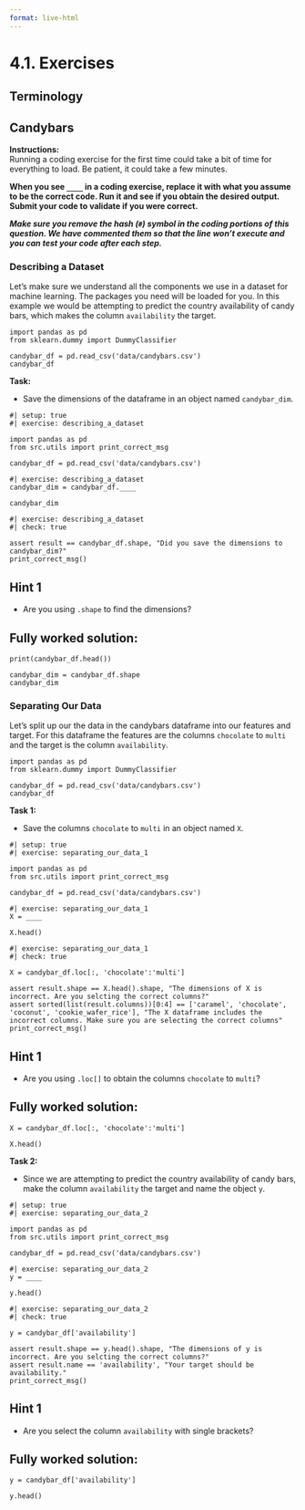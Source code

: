 ```yaml
---
format: live-html
---
```


<script src='../../src/quiz.js'></script>  

# 4.1. Exercises

## Terminology

<div id='mcq1'></div> 
<script>
    generateQuiz(
        'mcq1', 
        'Terminology: Target', 
        'Which is a synonym for targets?', 
        { 
        'Predictors': 'Not quite. You may want to have a read through of the definitions in this section.',
        'Records': 'Not quite. You may want to have a read through of the definitions in this section.',
        'Outputs': '',
        'Independent variables': 'Not quite. You may want to have a read through of the definitions in this section.'
        },
        'Outputs',
    );
</script>

<div id='mcq2'></div> 
<script>
    generateQuiz(
        'mcq2', 
        'Terminology: Feature', 
        'Which is a synonym for feature?', 
        { 
        'Testers': 'This, unfortunately, is not in the Machine learning vocabulary.',
        'Input': 'Input is a synonym for features! Well done.',
        'Examples': 'You may want to have a read through of the definitions in this section.',
        'Row': 'You may want to have a read through of the definitions in this section.'
        },
        'Input',
    );
</script>

## Candybars

**Instructions:**    
Running a coding exercise for the first time could take a bit of time for everything to load.  Be patient, it could take a few minutes. 

**When you see `____` in a coding exercise, replace it with what you assume to be the correct code. Run it and see if you obtain the desired output. Submit your code to validate if you were correct.**

_**Make sure you remove the hash (`#`) symbol in the coding portions of this question. We have commented them so that the line won't execute and you can test your code after each step.**_

### Describing a Dataset

Let's make sure we understand all the components we use in a dataset for machine learning. The packages you need will be loaded for you. In this example we would be attempting to predict the country availability of candy bars, which makes the column `availability` the target.

```pyodide
import pandas as pd
from sklearn.dummy import DummyClassifier

candybar_df = pd.read_csv('data/candybars.csv')
candybar_df
```

**Task:**<br>

- Save the dimensions of the dataframe in an object named `candybar_dim`.<br>

```pyodide
#| setup: true
#| exercise: describing_a_dataset

import pandas as pd
from src.utils import print_correct_msg

candybar_df = pd.read_csv('data/candybars.csv')
```


```pyodide
#| exercise: describing_a_dataset
candybar_dim = candybar_df.____

candybar_dim
```


```pyodide
#| exercise: describing_a_dataset
#| check: true

assert result == candybar_df.shape, "Did you save the dimensions to candybar_dim?"
print_correct_msg()
```

:::: { .hint exercise="describing_a_dataset"}
::: { .callout-note collapse="false"}

## Hint 1

- Are you using `.shape` to find the dimensions? 

:::
::::

:::: { .solution exercise="describing_a_dataset" }
::: { .callout-tip collapse="false"}

## Fully worked solution:
```pyodide
print(candybar_df.head())

candybar_dim = candybar_df.shape
candybar_dim
```

:::
::::

<div id='mcq3'></div> 
<script>
    generateQuiz(
        'mcq3', 
        'Question 1', 
        'How many features does the data have?', 
        { 
        '8': 'This is not the number of features.',
        '9': '',
        '25': 'This is not the number of features.',
        '10': 'We don’t include the index or the target as a feature.'
        },
        '9',
    );
</script>

<div id='mcq4'></div> 
<script>
    generateQuiz(
        'mcq4', 
        'Question 2', 
        'How many examples does the data have?', 
        { 
        '9': 'This is the total number of columns, not the number of examples.',
        '8': 'This is the not the number of examples.',
        '25': '',
        '26': 'This is the not the number of examples.'
        },
        '25',
    );
</script>

<div id='mcq5'></div> 
<script>
    generateQuiz(
        'mcq5', 
        'Question 3', 
        'Would this be considered classification or regression?', 
        { 
        'Classification': '',
        'Regression': 'What would we be predicting, a numerical value or categorical?'
        },
        'Classification',
    );
</script>

### Separating Our Data

Let's split up our the data in the candybars dataframe into our features and target. 
For this dataframe the features are the columns `chocolate` to `multi` and the target is the column `availability`.

```pyodide
import pandas as pd
from sklearn.dummy import DummyClassifier

candybar_df = pd.read_csv('data/candybars.csv')
candybar_df
```

**Task 1:**<br>    

- Save the columns `chocolate` to `multi` in an object named `X`.<br>

```pyodide
#| setup: true
#| exercise: separating_our_data_1

import pandas as pd
from src.utils import print_correct_msg

candybar_df = pd.read_csv('data/candybars.csv')
```


```pyodide
#| exercise: separating_our_data_1
X = ____

X.head()
```


```pyodide
#| exercise: separating_our_data_1
#| check: true

X = candybar_df.loc[:, 'chocolate':'multi']

assert result.shape == X.head().shape, "The dimensions of X is incorrect. Are you selcting the correct columns?"
assert sorted(list(result.columns))[0:4] == ['caramel', 'chocolate', 'coconut', 'cookie_wafer_rice'], "The X dataframe includes the incorrect columns. Make sure you are selecting the correct columns"
print_correct_msg()
```

:::: { .hint exercise="separating_our_data_1"}
::: { .callout-note collapse="false"}

## Hint 1

- Are you using `.loc[]` to obtain the columns `chocolate` to `multi`?

:::
::::

:::: { .solution exercise="separating_our_data_1" }
::: { .callout-tip collapse="false"}

## Fully worked solution:
```pyodide
X = candybar_df.loc[:, 'chocolate':'multi']

X.head()
```

:::
::::


**Task 2:**<br>    

- Since we are attempting to predict the country availability of candy bars, make the column `availability` the target and name the object `y`.<br>

```pyodide
#| setup: true
#| exercise: separating_our_data_2

import pandas as pd
from src.utils import print_correct_msg

candybar_df = pd.read_csv('data/candybars.csv')
```


```pyodide
#| exercise: separating_our_data_2
y = ____

y.head()
```


```pyodide
#| exercise: separating_our_data_2
#| check: true

y = candybar_df['availability']

assert result.shape == y.head().shape, "The dimensions of y is incorrect. Are you selcting the correct columns?"
assert result.name == 'availability', "Your target should be availability."
print_correct_msg()

```

:::: { .hint exercise="separating_our_data_2"}
::: { .callout-note collapse="false"}

## Hint 1

- Are you select the column `availability` with single brackets?

:::
::::

:::: { .solution exercise="separating_our_data_2" }
::: { .callout-tip collapse="false"}

## Fully worked solution:
```pyodide
y = candybar_df['availability']

y.head()
```

:::
::::
